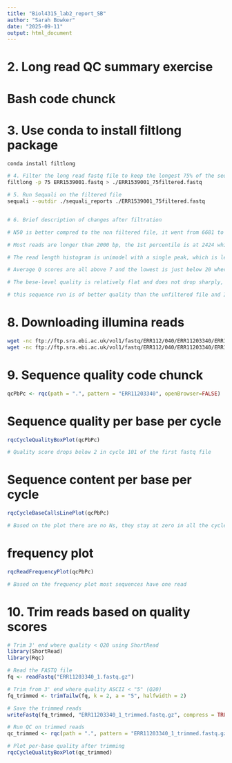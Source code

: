 ```yaml
---
title: "Biol4315_lab2_report_SB"
author: "Sarah Bowker"
date: "2025-09-11"
output: html_document
---
```


# 2. Long read QC summary exercise

# Bash code chunck
# 3. Use conda to install filtlong package
```bash
conda install filtlong

# 4. Filter the long read fastq file to keep the longest 75% of the sequesnce
filtlong -p 75 ERR1539001.fastq > ./ERR1539001_75filtered.fastq

# 5. Run Sequali on the filtered file
sequali --outdir ./sequali_reports ./ERR1539001_75filtered.fastq


# 6. Brief description of changes after filtration

# N50 is better compred to the non filtered file, it went from 6681 to 7371

# Most reads are longer than 2000 bp, the 1st percentile is at 2424 which is higher than the 25th percentile from the unfiltered file

# The read length histogram is unimodel with a single peak, which is less wide than the unfiltered file but doesn't have the second small peak of smaller length reads the unfiltered file had

# Average Q scores are all above 7 and the lowest is just below 20 whereas the unfiltered file some Q scores went below 10.

# The bese-level quality is relatively flat and does not drop sharply, more flat than the unfiltered file

# this sequence run is of better quality than the unfiltered file and I would use it in down stream analysis

```

# 8. Downloading illumina reads
```bash

wget -nc ftp://ftp.sra.ebi.ac.uk/vol1/fastq/ERR112/040/ERR11203340/ERR11203340_1.fastq.gz
wget -nc ftp://ftp.sra.ebi.ac.uk/vol1/fastq/ERR112/040/ERR11203340/ERR11203340_2.fastq.gz
```

# 9. Sequence quality code chunck
```r
qcPbPc <- rqc(path = ".", pattern = "ERR11203340", openBrowser=FALSE)
```

# Sequence quality per base per cycle
```r
rqcCycleQualityBoxPlot(qcPbPc)

# Quality score drops below 2 in cycle 101 of the first fastq file
```

# Sequence content per base per cycle
```r
rqcCycleBaseCallsLinePlot(qcPbPc)

# Based on the plot there are no Ns, they stay at zero in all the cycles
```

# frequency plot
```r
rqcReadFrequencyPlot(qcPbPc)

# Based on the frequency plot most sequences have one read 
```

# 10. Trim reads based on quality scores 
```r
# Trim 3' end where quality < Q20 using ShortRead
library(ShortRead)
library(Rqc)

# Read the FASTQ file
fq <- readFastq("ERR11203340_1.fastq.gz")

# Trim from 3' end where quality ASCII < "5" (Q20)
fq_trimmed <- trimTailw(fq, k = 2, a = "5", halfwidth = 2)

# Save the trimmed reads
writeFastq(fq_trimmed, "ERR11203340_1_trimmed.fastq.gz", compress = TRUE)

# Run QC on trimmed reads
qc_trimmed <- rqc(path = ".", pattern = "ERR11203340_1_trimmed.fastq.gz", openBrowser = FALSE)

# Plot per-base quality after trimming
rqcCycleQualityBoxPlot(qc_trimmed)
```
